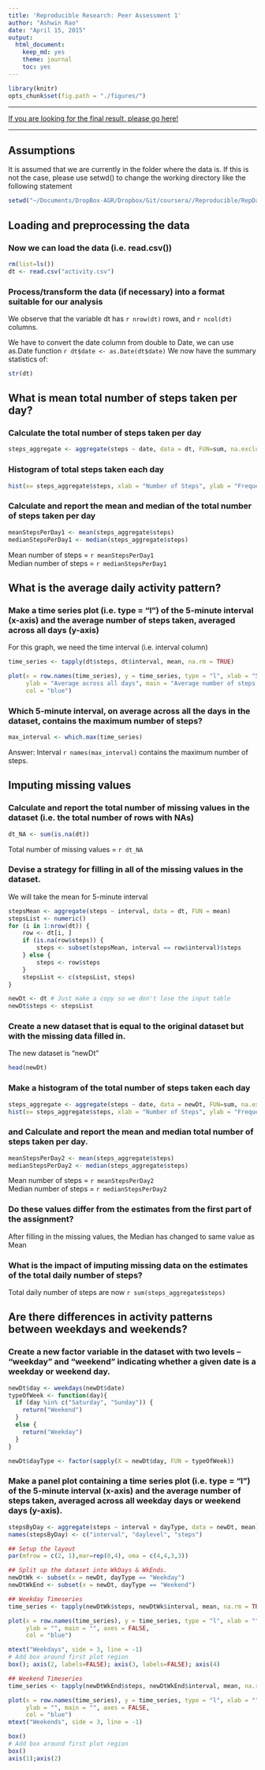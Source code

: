 ```yaml
---
title: 'Reproducible Research: Peer Assessment 1'
author: "Ashwin Rao"
date: "April 15, 2015"
output:
  html_document:
    keep_md: yes
    theme: journal
    toc: yes
---
```

```r
library(knitr)
opts_chunk$set(fig.path = "./figures/")
```


-------------

[If you are looking for the final result, please go here!](https://github.com/ashwingrao/RepData_PeerAssessment1/blob/master/PA1_template.md "Click Here")

-------------

## Assumptions
It is assumed that we are currently in the folder where the data is. If this is not the case, please use setwd() to change the working directory like the following statement

```r
setwd("~/Documents/DropBox-AGR/Dropbox/Git/coursera//Reproducible/RepData_PeerAssessment1/")
```

## Loading and preprocessing the data

### Now we can load the data (i.e. read.csv())

```r
rm(list=ls())
dt <- read.csv("activity.csv")
```

### Process/transform the data (if necessary) into a format suitable for our analysis
We observe that the variable dt has `r nrow(dt)` rows, and `r ncol(dt)` columns.

We have to convert the date column from double to Date, we can use as.Date function `r dt$date <- as.Date(dt$date)`
We now have the summary statistics of:
```r
str(dt)
```

## What is mean total number of steps taken per day?
### Calculate the total number of steps taken per day
```r
steps_aggregate <- aggregate(steps ~ date, data = dt, FUN=sum, na.exclude=TRUE)
```

### Histogram of total steps taken each day
```r
hist(x= steps_aggregate$steps, xlab = "Number of Steps", ylab = "Frequency", main = "Histogram of total steps taken each day", col = "blue")
```

### Calculate and report the mean and median of the total number of steps taken per day
```r
meanStepsPerDay1 <- mean(steps_aggregate$steps)
medianStepsPerDay1 <- median(steps_aggregate$steps)
```

Mean number of steps = `r meanStepsPerDay1`  
Median number of steps = `r medianStepsPerDay1`

## What is the average daily activity pattern?

### Make a time series plot (i.e. type = "l") of the 5-minute interval (x-axis) and the average number of steps taken, averaged across all days (y-axis)


For this graph, we need the time interval (i.e. interval column)
```r
time_series <- tapply(dt$steps, dt$interval, mean, na.rm = TRUE)

plot(x = row.names(time_series), y = time_series, type = "l", xlab = "5-min interval", 
     ylab = "Average across all days", main = "Average number of steps taken", 
     col = "blue")
```

### Which 5-minute interval, on average across all the days in the dataset, contains the maximum number of steps?
```r
max_interval <- which.max(time_series)
```
Answer: Interval `r names(max_interval)` contains the maximum number of steps.

## Imputing missing values

### Calculate and report the total number of missing values in the dataset (i.e. the total number of rows with NAs)
```r
dt_NA <- sum(is.na(dt))
```
Total number of missing values = `r dt_NA `

### Devise a strategy for filling in all of the missing values in the dataset. 

We will take the mean for 5-minute interval
```r
stepsMean <- aggregate(steps ~ interval, data = dt, FUN = mean)
stepsList <- numeric()
for (i in 1:nrow(dt)) {
    row <- dt[i, ]
    if (is.na(row$steps)) {
        steps <- subset(stepsMean, interval == row$interval)$steps
    } else {
        steps <- row$steps
    }
    stepsList <- c(stepsList, steps)
}

newDt <- dt # Just make a copy so we don't lose the input table
newDt$steps <- stepsList
```

### Create a new dataset that is equal to the original dataset but with the missing data filled in.
The new dataset is "newDt"
```r
head(newDt)
```

### Make a histogram of the total number of steps taken each day 
```r
steps_aggregate <- aggregate(steps ~ date, data = newDt, FUN=sum, na.exclude=TRUE)
hist(x= steps_aggregate$steps, xlab = "Number of Steps", ylab = "Frequency", main = "Histogram of total steps taken each day", col = "blue")
```

### and Calculate and report the mean and median total number of steps taken per day. 

```r
meanStepsPerDay2 <- mean(steps_aggregate$steps)
medianStepsPerDay2 <- median(steps_aggregate$steps)
```

Mean number of steps = `r meanStepsPerDay2`  
Median number of steps = `r medianStepsPerDay2`

### Do these values differ from the estimates from the first part of the assignment? 
After filling in the missing values, the Median has changed to same value as Mean

### What is the impact of imputing missing data on the estimates of the total daily number of steps?
Total daily number of steps are now `r sum(steps_aggregate$steps)`

## Are there differences in activity patterns between weekdays and weekends?

### Create a new factor variable in the dataset with two levels – “weekday” and “weekend” indicating whether a given date is a weekday or weekend day.
```r
newDt$day <- weekdays(newDt$date)
typeOfWeek <- function(day){
  if (day %in% c("Saturday", "Sunday")) {
    return("Weekend")
  } 
  else {
    return("Weekday")
  }
} 

newDt$dayType <- factor(sapply(X = newDt$day, FUN = typeOfWeek))
```

### Make a panel plot containing a time series plot (i.e. type = "l") of the 5-minute interval (x-axis) and the average number of steps taken, averaged across all weekday days or weekend days (y-axis). 
```r

stepsByDay <- aggregate(steps ~ interval + dayType, data = newDt, mean)
names(stepsByDay) <- c("interval", "daylevel", "steps")

## Setup the layout
par(mfrow = c(2, 1),mar=rep(0,4), oma = c(4,4,3,3))

## Split up the dataset into WkDays & WkEnds.
newDtWk <- subset(x = newDt, dayType == "Weekday")
newDtWkEnd <- subset(x = newDt, dayType == "Weekend")

## Weekday Timeseries
time_series <- tapply(newDtWk$steps, newDtWk$interval, mean, na.rm = TRUE)

plot(x = row.names(time_series), y = time_series, type = "l", xlab = "", 
     ylab = "", main = "", axes = FALSE,
     col = "blue")

mtext("Weekdays", side = 3, line = -1)
# Add box around first plot region
box(); axis(2, labels=FALSE); axis(3, labels=FALSE); axis(4)

## Weekend Timeseries
time_series <- tapply(newDtWkEnd$steps, newDtWkEnd$interval, mean, na.rm = TRUE)

plot(x = row.names(time_series), y = time_series, type = "l", xlab = "", 
     ylab = "", main = "", axes = FALSE,
     col = "blue")
mtext("Weekends", side = 3, line = -1)

box()
# Add box around first plot region
box()
axis(1);axis(2)
```





